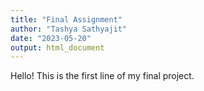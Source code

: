 ```yaml
---
title: "Final Assignment"
author: "Tashya Sathyajit"
date: "2023-05-20"
output: html_document
---
```


Hello! This is the first line of my final project.